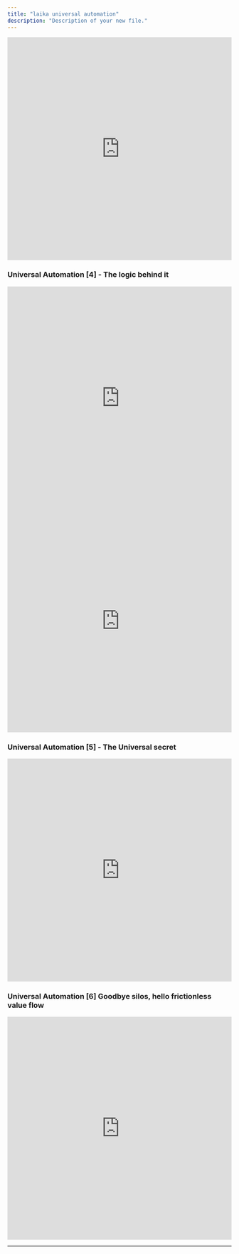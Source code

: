 ```yaml
---
title: "laika universal automation"
description: "Description of your new file."
---
```


<iframe src="https://www.guidejar.com/embed/2g7ub0Jzke28vejowzNk?type=1&controls=on" width="100%" height="500px" allowfullscreen="true" frameborder="0"></iframe>

### **Universal Automation [4] - The logic behind it**

<iframe src="https://www.guidejar.com/embed/ohaTlW54099dSFpBGI8J?type=1&controls=on" width="100%" height="500px" allowfullscreen="true" frameborder="0"></iframe>

<iframe src="https://www.guidejar.com/embed/459lbuLiiJr31Conji58?type=1&controls=on" width="100%" height="500px" allowfullscreen="true" frameborder="0"></iframe>

### **Universal Automation [5] - The Universal secret**

<iframe src="https://www.guidejar.com/embed/dVbutop9QbqWvB0kE4B0?type=1&controls=on" width="100%" height="500px" allowfullscreen="true" frameborder="0"></iframe>

### **Universal Automation [6] Goodbye silos, hello frictionless value flow**

<iframe src="https://www.guidejar.com/embed/H2zqAOeXZ4MS9K42kIuB?type=1&controls=on" width="100%" height="500px" allowfullscreen="true" frameborder="0"></iframe>

---
